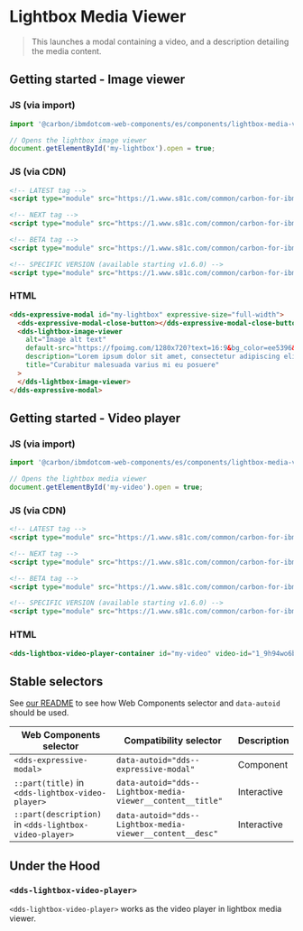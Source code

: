 
# Lightbox Media Viewer

> This launches a modal containing a video, and a description
> detailing the media content.

## Getting started - Image viewer

### JS (via import)

```javascript
import '@carbon/ibmdotcom-web-components/es/components/lightbox-media-viewer/lightbox-image-viewer.js';

// Opens the lightbox image viewer
document.getElementById('my-lightbox').open = true;
```

### JS (via CDN)

```html
<!-- LATEST tag -->
<script type="module" src="https://1.www.s81c.com/common/carbon-for-ibm-dotcom/latest/lightbox-image-viewer.min.js"></script>

<!-- NEXT tag -->
<script type="module" src="https://1.www.s81c.com/common/carbon-for-ibm-dotcom/next/lightbox-image-viewer.min.js"></script>

<!-- BETA tag -->
<script type="module" src="https://1.www.s81c.com/common/carbon-for-ibm-dotcom/beta/lightbox-image-viewer.min.js"></script>

<!-- SPECIFIC VERSION (available starting v1.6.0) -->
<script type="module" src="https://1.www.s81c.com/common/carbon-for-ibm-dotcom/v1.6.0/lightbox-image-viewer.min.js"></script>
```

<Description markdown={plex} />

### HTML

```html
<dds-expressive-modal id="my-lightbox" expressive-size="full-width">
  <dds-expressive-modal-close-button></dds-expressive-modal-close-button>
  <dds-lightbox-image-viewer
    alt="Image alt text"
    default-src="https://fpoimg.com/1280x720?text=16:9&bg_color=ee5396&text_color=161616"
    description="Lorem ipsum dolor sit amet, consectetur adipiscing elit. Aenean et ultricies est.Mauris iaculis eget dolor nec hendrerit."
    title="Curabitur malesuada varius mi eu posuere"
  >
  </dds-lightbox-image-viewer>
</dds-expressive-modal>
```

## Getting started - Video player

### JS (via import)

```javascript
import '@carbon/ibmdotcom-web-components/es/components/lightbox-media-viewer/lightbox-video-player-container.js';

// Opens the lightbox media viewer
document.getElementById('my-video').open = true;
```

### JS (via CDN)

```html
<!-- LATEST tag -->
<script type="module" src="https://1.www.s81c.com/common/carbon-for-ibm-dotcom/latest/lightbox-video-player.min.js"></script>

<!-- NEXT tag -->
<script type="module" src="https://1.www.s81c.com/common/carbon-for-ibm-dotcom/next/lightbox-video-player.min.js"></script>

<!-- BETA tag -->
<script type="module" src="https://1.www.s81c.com/common/carbon-for-ibm-dotcom/beta/lightbox-video-player.min.js"></script>

<!-- SPECIFIC VERSION (available starting v1.6.0) -->
<script type="module" src="https://1.www.s81c.com/common/carbon-for-ibm-dotcom/v1.6.0/lightbox-video-player.min.js"></script>
```

<Description markdown={plex} />

### HTML

```html
<dds-lightbox-video-player-container id="my-video" video-id="1_9h94wo6b"> </dds-lightbox-video-player-container>
```

## Stable selectors

See [our README](https://github.com/carbon-design-system/carbon-for-ibm-dotcom/tree/master/packages/web-components#stable-selectors-for-analytics-and-integratione2e-testing-in-web-components) to see how Web Components selector and `data-autoid` should be used.

| Web Components selector                                | Compatibility selector                                     | Description |
| ------------------------------------------------------ | ---------------------------------------------------------- | ----------- |
| `<dds-expressive-modal>`                               | `data-autoid="dds--expressive-modal"`                      | Component   |
| `::part(title)` in `<dds-lightbox-video-player>`       | `data-autoid="dds--Lightbox-media-viewer__content__title"` | Interactive |
| `::part(description)` in `<dds-lightbox-video-player>` | `data-autoid="dds--Lightbox-media-viewer__content__desc"`  | Interactive |

## Under the Hood

### `<dds-lightbox-video-player>`

`<dds-lightbox-video-player>` works as the video player in lightbox media viewer.

<Props of="dds-lightbox-video-player" />

<Description markdown={contributing} />
